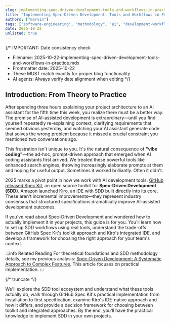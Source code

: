 ```yaml
---
slug: implementing-spec-driven-development-tools-and-workflows-in-practice
title: "Implementing Spec-Driven Development: Tools and Workflows in Practice"
authors: ["marvin"]
tags: ["software-engineering", "methodology", "ai", "development-workflow", "spec-driven-development", "tools"]
date: 2025-10-22
unlisted: true
---
```


{/* 
IMPORTANT: Date consistency check
- Filename: 2025-10-22-implementing-spec-driven-development-tools-and-workflows-in-practice.mdx
- Frontmatter date: 2025-10-22
- These MUST match exactly for proper blog functionality
- AI agents: Always verify date alignment when editing
*/}

## Introduction: From Theory to Practice

After spending three hours explaining your project architecture to an AI assistant for the fifth time this week, you realize there must be a better way. The promise of AI-assisted development is extraordinary—until you find yourself repeatedly re-explaining context, clarifying requirements that seemed obvious yesterday, and watching your AI assistant generate code that solves the wrong problem because it missed a crucial constraint you mentioned two conversations ago.

This frustration isn't unique to you. It's the natural consequence of **"vibe coding"**—the ad-hoc, prompt-driven approach that emerged when AI coding assistants first arrived. We treated these powerful tools like enhanced search engines, throwing increasingly elaborate prompts at them and hoping for useful output. Sometimes it worked brilliantly. Often it didn't.

2025 marks a pivot point in how we work with AI development tools. [GitHub released Spec Kit](https://github.com/github/spec-kit), an open source toolkit for **Spec-Driven Development (SDD)**. Amazon launched [Kiro](https://kiro.dev), an IDE with SDD built directly into its core. These aren't incremental improvements—they represent industry consensus that structured specifications dramatically improve AI-assisted development outcomes.

If you've read about Spec-Driven Development and wondered how to actually implement it in your projects, this guide is for you. You'll learn how to set up SDD workflows using real tools, understand the trade-offs between GitHub Spec Kit's toolkit approach and Kiro's integrated IDE, and develop a framework for choosing the right approach for your team's context.

:::info Related Reading
For theoretical foundations and SDD methodology details, see my previous analysis: [Spec-Driven Development: A Systematic Approach to Complex Features](/blog/spec-driven-development). This article focuses on practical implementation.
:::

{/* truncate */}

We'll explore the SDD tool ecosystem and understand what these tools actually do, walk through GitHub Spec Kit's practical implementation from installation to first specification, examine Kiro's IDE-native approach and how it differs, and provide a decision framework for choosing between toolkit and integrated approaches. By the end, you'll have the practical knowledge to implement SDD in your own projects.